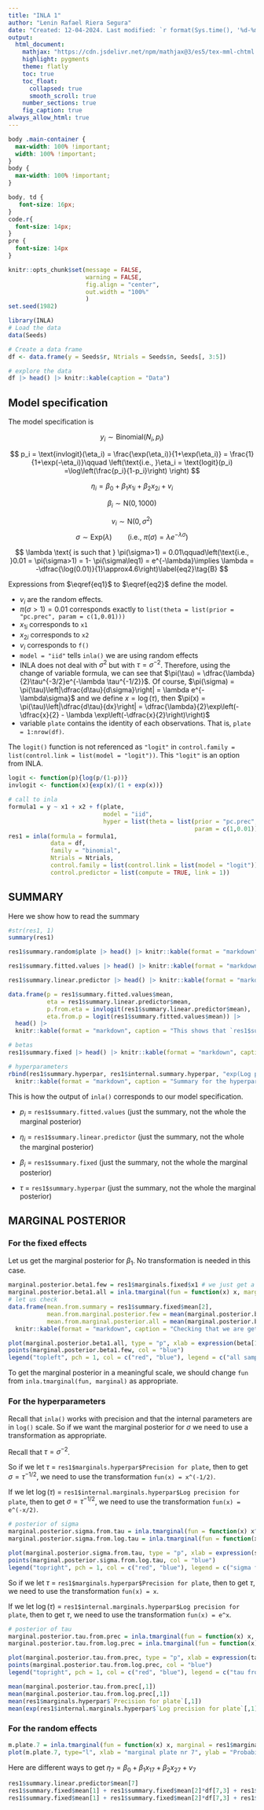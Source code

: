 ```yaml
---
title: "INLA 1"
author: "Lenin Rafael Riera Segura"
date: "Created: 12-04-2024. Last modified: `r format(Sys.time(), '%d-%m-%Y.')`"
output:
  html_document:
    mathjax: "https://cdn.jsdelivr.net/npm/mathjax@3/es5/tex-mml-chtml.js"
    highlight: pygments
    theme: flatly
    toc: true
    toc_float:
      collapsed: true
      smooth_scroll: true
    number_sections: true
    fig_caption: true
always_allow_html: true
---
```

```css
body .main-container {
  max-width: 100% !important;
  width: 100% !important;
}
body {
  max-width: 100% !important;
}

body, td {
   font-size: 16px;
}
code.r{
  font-size: 14px;
}
pre {
  font-size: 14px
}
```


```r
knitr::opts_chunk$set(message = FALSE, 
                      warning = FALSE,
                      fig.align = "center",
                      out.width = "100%"
                      )
set.seed(1982)
```

```r
library(INLA)
# Load the data
data(Seeds)

# Create a data frame
df <- data.frame(y = Seeds$r, Ntrials = Seeds$n, Seeds[, 3:5])

# explore the data
df |> head() |> knitr::kable(caption = "Data")
```

## Model specification

The model specification is 

$$
y_i\sim\text{Binomial}\left(N_i, p_i\right)\label{eq1}\tag{A}
$$

$$
p_i = \text{invlogit}(\eta_i) =  \frac{\exp(\eta_i)}{1+\exp(\eta_i)} =
\frac{1}{1+\exp(-\eta_i)}\qquad \left(\text{i.e., }\eta_i = \text{logit}(p_i) =\log\left(\frac{p_i}{1-p_i}\right)
\right)
$$

$$
\eta_i = \beta_0 + \beta_1x_{1i} + \beta_2x_{2i} +v_i
$$

$$
\beta_i \sim \text{N}(0, 1000)
$$

$$
v_i\sim\text{N}(0,\sigma^2)
$$
$$
\sigma\sim\text{Exp}(\lambda) \qquad \left(\text{i.e., }\pi(\sigma) = \lambda e^{-\lambda\sigma}\right)
$$

$$
\lambda \text{ is such that } \pi(\sigma>1) = 0.01\qquad\left(\text{i.e., }0.01 = \pi(\sigma>1) = 1- \pi(\sigma\leq1) = e^{-\lambda}\implies \lambda = -\dfrac{\log(0.01)}{1}\approx4.6\right)\label{eq2}\tag{B}
$$


Expressions from $\eqref{eq1}$ to $\eqref{eq2}$ define the model.

- $v_i$ are the random effects. 
- $\pi(\sigma>1) = 0.01$ corresponds exactly to `list(theta = list(prior = "pc.prec", param = c(1,0.01)))`
- $x_{1i}$ corresponds to `x1`
- $x_{2i}$ corresponds to `x2`
- $v_i$ corresponds to `f()`
- `model = "iid"` tells `inla()` we are using random effects
- INLA does not deal with $\sigma^2$ but with $\tau = \sigma^{-2}$. Therefore, using the change of variable formula, we can see that $\pi(\tau) = \dfrac{\lambda}{2}\tau^{-3/2}e^{-\lambda \tau^{-1/2}}$. Of course, $\pi(\sigma) = \pi(\tau)\left|\dfrac{d\tau}{d\sigma}\right| = \lambda e^{-\lambda\sigma}$ and we define $x=\log(\tau)$, then $\pi(x) = \pi(\tau)\left|\dfrac{d\tau}{dx}\right| = \dfrac{\lambda}{2}\exp\left(-\dfrac{x}{2} - \lambda \exp\left(-\dfrac{x}{2}\right)\right)$
- variable `plate` contains the identity of each observations. That is, `plate = 1:nrow(df)`.


The `logit()` function is not referenced as `"logit"` in `control.family = list(control.link = list(model = "logit"))`. This `"logit"` is an option from INLA.

```r
logit <- function(p){log(p/(1-p))}
invlogit <- function(x){exp(x)/(1 + exp(x))}
```


```r
# call to inla
formula1 = y ~ x1 + x2 + f(plate, 
                           model = "iid",  
                           hyper = list(theta = list(prior = "pc.prec",
                                                     param = c(1,0.01))))
res1 = inla(formula = formula1, 
            data = df, 
            family = "binomial",
            Ntrials = Ntrials, 
            control.family = list(control.link = list(model = "logit")),
            control.predictor = list(compute = TRUE, link = 1)) 
```

## SUMMARY

Here we show how to read the summary

```r
#str(res1, 1)
summary(res1)
```

```r
res1$summary.random$plate |> head() |> knitr::kable(format = "markdown", caption = "Summary for the random effects $v_i$. Keep in mind that each of the $v_i$ has a marginal posterior distribution")

res1$summary.fitted.values |> head() |> knitr::kable(format = "markdown", caption = "Summary for the fitted values $p_i$. Keep in mind that each of the $p_i$ has a marginal posterior distribution")

res1$summary.linear.predictor |> head() |> knitr::kable(format = "markdown", caption = "Summary for the linear predictors $\\eta_i$. Keep in mind that each of the $\\eta_i$ has a marginal posterior distribution")
```

```r
data.frame(p = res1$summary.fitted.values$mean, 
           eta = res1$summary.linear.predictor$mean, 
           p.from.eta = invlogit(res1$summary.linear.predictor$mean),
           eta.from.p = logit(res1$summary.fitted.values$mean)) |>
  head() |>
  knitr::kable(format = "markdown", caption = "This shows that `res1$summary.fitted.values` corresponds to the variable ($p_i$) related to the linear predictor ($\\eta_i$) via the link function (`logit()`), and `res1$summary.linear.predictor` corresponds to the linear predictor ($\\eta_i$)")

```



```r
# betas
res1$summary.fixed |> head() |> knitr::kable(format = "markdown", caption = "Summary for the fixed effects")
```


```r
# hyperparameters
rbind(res1$summary.hyperpar, res1$internal.summary.hyperpar, "exp(Log precision for plate)" = exp(res1$internal.summary.hyperpar)) |> 
  knitr::kable(format = "markdown", caption = "Summary for the hyperparameters")
```


::: {.alert .alert-info}
This is how the output of `inla()` corresponds to our model specification.

- $p_i$ = `res1$summary.fitted.values` (just the summary, not the whole the marginal posterior)

- $\eta_i$ = `res1$summary.linear.predictor` (just the summary, not the whole the marginal posterior)

- $\beta_i$ = `res1$summary.fixed` (just the summary, not the whole the marginal posterior)

- $\tau$ = `res1$summary.hyperpar` (just the summary, not the whole the marginal posterior)
:::

## MARGINAL POSTERIOR


### For the fixed effects

Let us get the marginal posterior for $\beta_1$. No transformation is needed in this case.

```r
marginal.posterior.beta1.few = res1$marginals.fixed$x1 # we just get a few
marginal.posterior.beta1.all = inla.tmarginal(fun = function(x) x, marginal = res1$marginals.fixed$x1) # we get more
# let us check
data.frame(mean.from.summary = res1$summary.fixed$mean[2], 
           mean.from.marginal.posterior.few = mean(marginal.posterior.beta1.few[,1]),
           mean.from.marginal.posterior.all = mean(marginal.posterior.beta1.all[,1])) |> t() |>
  knitr::kable(format = "markdown", caption = "Checking that we are getting the marginal posterior correctly")
```



```r
plot(marginal.posterior.beta1.all, type = "p", xlab = expression(beta[1]), ylab = "Probability density", col = "red")
points(marginal.posterior.beta1.few, col = "blue")
legend("topleft", pch = 1, col = c("red", "blue"), legend = c("all samples", "few samples"))
```




To get the marginal posterior in a meaningful scale, we should change `fun` from `inla.tmarginal(fun, marginal)` as appropriate.


### For the hyperparameters

Recall that `inla()` works with precision and that the internal parameters are in `log()` scale. So if we want the marginal posterior for $\sigma$ we need to use a transformation as appropriate.


Recall that $\tau = \sigma^{-2}$.

So if we let $\tau$  = `res1$marginals.hyperpar$Precision for plate`, then to get $\sigma = \tau^{-1/2}$, we need to use the transformation `fun(x) = x^(-1/2)`.

If we let $\log(\tau)$  = `res1$internal.marginals.hyperpar$Log precision for plate`, then to get $\sigma = \tau^{-1/2}$, we need to use the transformation `fun(x) = e^(-x/2)`.


```r
# posterior of sigma
marginal.posterior.sigma.from.tau = inla.tmarginal(fun = function(x) x^(-0.5), marginal = res1$marginals.hyperpar$`Precision for plate`)
marginal.posterior.sigma.from.log.tau = inla.tmarginal(fun = function(x) exp(-x/2), marginal = res1$internal.marginals.hyperpar$`Log precision for plate`)

plot(marginal.posterior.sigma.from.tau, type = "p", xlab = expression(sigma[iid]), ylab = "Probability density", col = "red")
points(marginal.posterior.sigma.from.log.tau, col = "blue")
legend("topright", pch = 1, col = c("red", "blue"), legend = c("sigma from tau", "sigma from log tau"))
```

So if we let $\tau$  = `res1$marginals.hyperpar$Precision for plate`, then to get $\tau$, we need to use the transformation `fun(x) = x`.

If we let $\log(\tau)$  = `res1$internal.marginals.hyperpar$Log precision for plate`, then to get $\tau$, we need to use the transformation `fun(x) = e^x`.


```r
# posterior of tau
marginal.posterior.tau.from.prec = inla.tmarginal(fun = function(x) x, marginal = res1$marginals.hyperpar$`Precision for plate`)
marginal.posterior.tau.from.log.prec = inla.tmarginal(fun = function(x) exp(x), marginal = res1$internal.marginals.hyperpar$`Log precision for plate`)

plot(marginal.posterior.tau.from.prec, type = "p", xlab = expression(tau), ylab = "Probability density", col = "red")
points(marginal.posterior.tau.from.log.prec, col = "blue")
legend("topright", pch = 1, col = c("red", "blue"), legend = c("tau from prec", "tau from log prec"))
```

```r
mean(marginal.posterior.tau.from.prec[,1])
mean(marginal.posterior.tau.from.log.prec[,1])
mean(res1$marginals.hyperpar$`Precision for plate`[,1])
mean(exp(res1$internal.marginals.hyperpar$`Log precision for plate`[,1]))
```


### For the random effects

```r
m.plate.7 = inla.tmarginal(fun = function(x) x, marginal = res1$marginals.random$plate$index.7)
plot(m.plate.7, type="l", xlab = "marginal plate nr 7", ylab = "Probability density")
```

Here are different ways to get $\eta_7 = \beta_0 + \beta_1x_{17} + \beta_2x_{27} + v_7$

```r
res1$summary.linear.predictor$mean[7]
res1$summary.fixed$mean[1] + res1$summary.fixed$mean[2]*df[7,3] + res1$summary.fixed$mean[3]*df[7,4] + mean(res1$marginals.random$plate$index.7[,1])
res1$summary.fixed$mean[1] + res1$summary.fixed$mean[2]*df[7,3] + res1$summary.fixed$mean[3]*df[7,4] + res1$summary.random$plate$mean[7]
```

